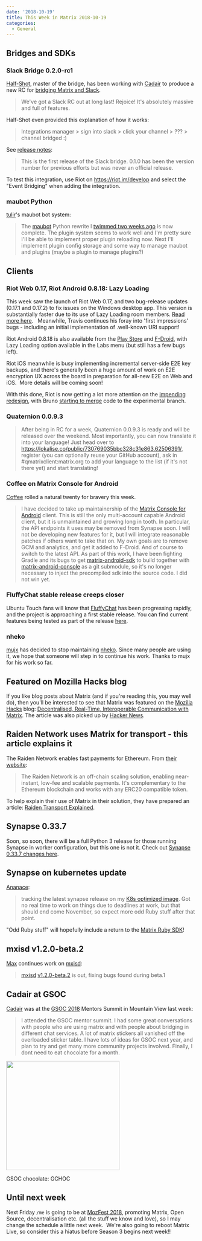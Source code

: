 ```yaml
---
date: '2018-10-19'
title: This Week in Matrix 2018-10-19
categories:
  - General
---
```


<h2 id="bridgesandsdks">Bridges and SDKs</h2>
<h3 id="slackbridge020rc1">Slack Bridge 0.2.0-rc1</h3>
<a href="https://matrix.to/#/@Half-Shot:half-shot.uk">Half-Shot</a>, master of the bridge, has been working with <a href="https://matrix.to/#/@cadair:cadair.com">Cadair</a> to produce a new RC for <a href="https://github.com/matrix-org/matrix-appservice-slack">bridging Matrix and Slack</a>.
<blockquote>We've got a Slack RC out at long last! Rejoice! It's absolutely massive and full of features.</blockquote>
Half-Shot even provided this explanation of how it works:
<blockquote>Integrations manager &gt; sign into slack &gt; click your channel &gt; ??? &gt; channel bridged :)</blockquote>
See <a href="https://github.com/matrix-org/matrix-appservice-slack/releases/tag/0.2.0-rc1">release notes</a>:
<blockquote>This is the first release of the Slack bridge. 0.1.0 has been the version number for previous efforts but was never an official release.</blockquote>
To test this integration, use Riot on <a href="https://riot.im/develop">https://riot.im/develop</a> and select the "Event Bridging" when adding the integration.
<h3 id="maubotpython">maubot Python</h3>
<a href="https://matrix.to/#/@tulir:maunium.net">tulir</a>'s maubot bot system:
<blockquote>The <a href="https://github.com/maubot/maubot">maubot</a> Python rewrite I <a href="https://matrix.org/blog/2018/10/05/this-week-in-matrix-2018-10-05/#sdks">twimmed two weeks ago</a> is now complete. The plugin system seems to work well and I'm pretty sure I'll be able to implement proper plugin reloading now.
Next I'll implement plugin config storage and some way to manage maubot and plugins (maybe a plugin to manage plugins?)</blockquote>
<h2 id="clients">Clients</h2>
<h3 id="riotweb017riotandroid0818lazyloading">Riot Web 0.17, Riot Android 0.8.18: Lazy Loading</h3>
This week saw the launch of Riot Web 0.17, and two bug-release updates (0.17.1 and 0.17.2) to fix issues on the Windows desktop app. This version is substantially faster due to its use of Lazy Loading room members. <a href="https://medium.com/@RiotChat/riot-im-web-0-17-and-ios-0-7-6-smaller-footprint-faster-launch-5ddd18a65abb">Read more here</a>.   Meanwhile, Travis continues his foray into 'first impressions' bugs - including an initial implementation of .well-known URI support!

Riot Android 0.8.18 is also available from the <a href="https://play.google.com/store/apps/details?id=im.vector.alpha">Play Store</a> and <a href="https://f-droid.org/en/packages/im.vector.alpha/">F-Droid</a>, with Lazy Loading option available in the Labs menu (but still has a few bugs left).

Riot iOS meanwhile is busy implementing incremental server-side E2E key backups, and there's generally been a huge amount of work on E2E encryption UX across the board in preparation for all-new E2E on Web and iOS.  More details will be coming soon!

With this done, Riot is now getting a lot more attention on the <a href="https://medium.com/@RiotChat/a-sneak-peek-at-a-whole-new-riot-im-1114df653782">impending redesign</a>, with Bruno <a href="https://github.com/matrix-org/matrix-react-sdk/pulls?utf8=%E2%9C%93&amp;q=is%3Apr+redesign+author%3Abwindels">starting to merge</a> code to the experimental branch.
<h3 id="quaternion0093">Quaternion 0.0.9.3</h3>
<blockquote>After being in RC for a week, Quaternion 0.0.9.3 is ready and will be released over the weekend. Most importantly, you can now translate it into your language! Just head over to <a href="https://lokalise.co/public/730769035bbc328c31e863.62506391/">https://lokalise.co/public/730769035bbc328c31e863.62506391/</a>, register (you can optionally reuse your GitHub account), ask in #qmatrixclient:matrix.org to add your language to the list (if it's not there yet) and start translating!</blockquote>
<h3 id="coffeeonmatrixconsoleforandroid">Coffee on Matrix Console for Android</h3>
<a href="https://github.com/Matrixcoffee">Coffee</a> rolled a natural twenty for bravery this week.
<blockquote>I have decided to take up maintainership of the <a href="https://github.com/matrix-org/matrix-android-console">Matrix Console for Android</a> client. This is still the only multi-account capable Android client, but it is unmaintained and growing long in tooth. In particular, the API endpoints it uses may be removed from Synapse soon.
I will not be developing new features for it, but I will integrate reasonable patches if others want to take that on.
My own goals are to remove GCM and analytics, and get it added to F-Droid. And of course to switch to the latest API.
As part of this work, I have been fighting Gradle and its bugs to get <a href="https://github.com/matrix-org/matrix-android-sdk">matrix-android-sdk</a> to build together with <a href="https://github.com/matrix-org/matrix-android-console">matrix-android-console</a> as a git submodule, so it's no longer necessary to inject the precompiled sdk into the source code. I did not win yet.</blockquote>
<h3 id="fluffychatstablereleasecreepscloser">FluffyChat stable release creeps closer</h3>
Ubuntu Touch fans will know that <a href="https://github.com/ChristianPauly/fluffychat">FluffyChat</a> has been progressing rapidly, and the project is approaching a first stable release. You can find current features being tested as part of the release <a href="https://github.com/ChristianPauly/fluffychat/blob/master/CHANGELOG.md">here</a>.
<h3 id="nheko">nheko</h3>
<a href="https://matrix.to/#/@mujx:matrix.org">mujx</a> has decided to stop maintaining <a href="https://github.com/mujx/nheko">nheko</a>. Since many people are using it, we hope that someone will step in to continue his work. Thanks to mujx for his work so far.
<h2 id="featuredonmozillahacksblog">Featured on Mozilla Hacks blog</h2>
If you like blog posts about Matrix (and if you're reading this, you may well do), then you'll be interested to see that Matrix was featured on the <a href="https://hacks.mozilla.org/">Mozilla Hacks</a> blog: <a href="https://hacks.mozilla.org/2018/10/dweb-decentralised-real-time-interoperable-communication-with-matrix/">Decentralised, Real-Time, Interoperable Communication with Matrix</a>. The article was also picked up by <a href="https://news.ycombinator.com/item?id=18240253">Hacker News</a>.
<h2 id="raidennetworkusesmatrixfortransportthisarticleexplainsit">Raiden Network uses Matrix for transport - this article explains it</h2>
The Raiden Network enables fast payments for Ethereum. From <a href="https://raiden.network/">their website</a>:
<blockquote>The Raiden Network is an off-chain scaling solution, enabling near-instant, low-fee and scalable payments. It's complementary to the Ethereum blockchain and works with any ERC20 compatible token.</blockquote>
To help explain their use of Matrix in their solution, they have prepared an article: <a href="https://medium.com/raiden-network/raiden-transport-explained-939d7741b6f4">Raiden Transport Explained</a>.
<h2 id="synapse0337">Synapse 0.33.7</h2>
Soon, so soon, there will be a full Python 3 release for those running Synapse in worker configuration, but this one is not it. Check out <a href="https://matrix.org/blog/2018/10/18/synapse-0-33-7-released/">Synapse 0.33.7 changes here</a>.
<h2 id="synapseonkubernetesupdate">Synapse on kubernetes update</h2>
<a href="https://github.com/ananace/">Ananace</a>:
<blockquote>tracking the latest synapse release on my <a href="https://github.com/ananace/matrix-synapse">K8s optimized image</a>. Got no real time to work on things due to deadlines at work, but that should end come November, so expect more odd Ruby stuff after that point.</blockquote>
"Odd Ruby stuff" will hopefully include a return to the <a href="https://github.com/ananace/ruby-matrix-sdk">Matrix Ruby SDK</a>!
<h2 id="mxisdv120beta2">mxisd v1.2.0-beta.2</h2>
<a href="https://matrix.to/#/@max:kamax.io">Max</a> continues work on <a href="https://github.com/kamax-io/mxisd">mxisd</a>:
<blockquote><a href="https://github.com/kamax-matrix/mxisd">mxisd</a> <a href="https://github.com/kamax-matrix/mxisd/releases/tag/v1.2.0-beta.2">v1.2.0-beta.2</a> is out, fixing bugs found during beta.1</blockquote>
<h2 id="cadairatgsoc">Cadair at GSOC</h2>
<a href="https://matrix.to/#/@cadair:cadair.com">Cadair</a> was at the <a href="https://summerofcode.withgoogle.com/projects/?sp-search=matrix">GSOC 2018</a> Mentors Summit in Mountain View last week:
<blockquote>I attended the GSOC mentor summit. I had some great conversations with people who are using matrix and with people about bridging in different chat services. A lot of matrix stickers all vanished off the overloaded sticker table. I have lots of ideas for GSOC next year, and plan to try and get many more community projects involved. Finally, I dont need to eat chocolate for a month.</blockquote>
<a style="font-weight: bold;" href="https://matrix.org/blog/wp-content/uploads/2018/10/gsoc-chocolate.jpg"><img class="alignnone wp-image-3650 size-medium" src="https://matrix.org/blog/wp-content/uploads/2018/10/gsoc-chocolate-300x289.jpg" alt="" width="300" height="289" /></a>

GSOC chocolate: GCHOC
<h2 id="untilnextweek">Until next week</h2>
Next Friday <code>/me</code> is going to be at <a href="https://mozillafestival.org/">MozFest 2018</a>, promoting Matrix, Open Source, decentralisation etc. (all the stuff we know and love), so I may change the schedule a little next week.  We're also going to reboot Matrix Live, so consider this a hiatus before Season 3 begins next week!!